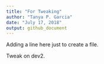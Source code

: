 ```yaml
---
title: "For Tweaking"
author: "Tanya P. Garcia"
date: "July 17, 2018"
output: github_document
---
```


Adding a line here just to create a file.

Tweak on dev2.